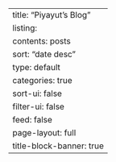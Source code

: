 ---
title: "Piyayut's Blog"
listing:
  contents: posts
  sort: "date desc"
  type: default
  categories: true
  sort-ui: false
  filter-ui: false
  feed: false
page-layout: full
title-block-banner: true
---